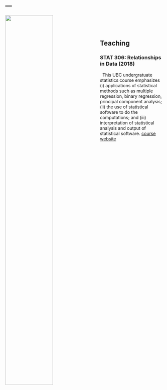 ---
---

<link rel="stylesheet" href="styles.css" type="text/css">

<img src="images/hike.JPG" style="width:55%; margin-right: 25px" align="left">


&nbsp;

&nbsp;



## Teaching

### STAT 306: Relationships in Data (2018)

\  This UBC undergratuate statistics course emphasizes (i) applications of statistical methods such as multiple regression, binary regression, principal component analysis; (ii) the use of statistical software to do the computations; and (iii) interpretation of statistical analysis and output of statistical software.   [course website](https://harlanhappydog.github.io/STAT306/)